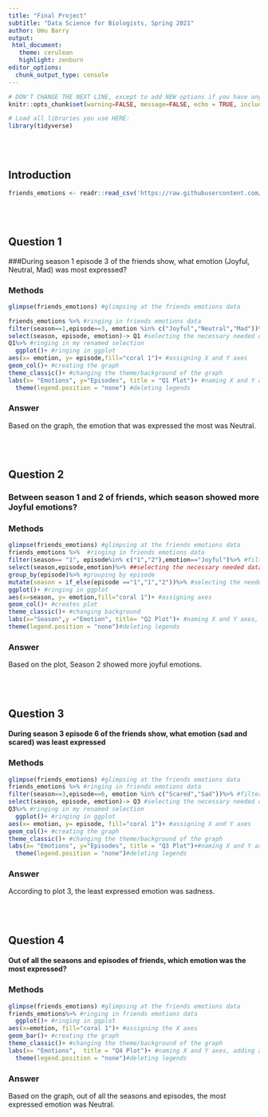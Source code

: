 ```yaml
---
title: "Final Project"
subtitle: "Data Science for Biologists, Spring 2021"
author: Umu Barry
output:
 html_document:
   theme: cerulean
   highlight: zenburn
editor_options: 
  chunk_output_type: console
---
```


```r
# DON'T CHANGE THE NEXT LINE, except to add NEW options if you have any.
knitr::opts_chunk$set(warning=FALSE, message=FALSE, echo = TRUE, include = TRUE)

# Load all libraries you use HERE:
library(tidyverse)
```

<br><br>

## Introduction

```r

friends_emotions <- readr::read_csv('https://raw.githubusercontent.com/rfordatascience/tidytuesday/master/data/2020/2020-09-08/friends_emotions.csv')

```

<br><br>

## Question 1

###During season 1 episode 3 of the friends show, what emotion (Joyful, Neutral, Mad) was most expressed?

### Methods

```r
glimpse(friends_emotions) #glimpsing at the friends emotions data

friends_emotions %>% #ringing in friends emotions data
filter(season==1,episode==3, emotion %in% c("Joyful","Neutral","Mad"))%>% #filtering the season and episode I'm looking at, while also selecting three emotions
select(season, episode, emotion)-> Q1 #selecting the necessary needed data
Q1%>% #ringing in my renamed selection
  ggplot()+ #ringing in ggplot
aes(x= emotion, y= episode,fill="coral 1")+ #assigning X and Y axes
geom_col()+ #creating the graph 
theme_classic()+ #changing the theme/background of the graph 
labs(x= "Emotions", y="Episodes", title = "Q1 Plot")+ #naming X and Y axes, adding a title and the height and width. 
  theme(legend.position = "none") #deleting legends

```


### Answer

Based on the graph, the emotion that was expressed the most was Neutral. 


<br><br>

## Question 2

### Between season 1 and 2 of friends, which season showed more Joyful emotions?

### Methods

```r
glimpse(friends_emotions) #glimpsing at the friends emotions data
friends_emotions %>%  #ringing in friends emotions data
filter(season== "1", episode%in% c("1","2"),emotion=="Joyful")%>% #filtering the needed seasons, episodes, and emotions
select(season,episode,emotion)%>% ##selecting the necessary needed data
group_by(episode)%>% #grouping by episode
mutate(season = if_else(episode =="1","1","2"))%>% #selecting the needed episodes
ggplot()+ #ringing in ggplot
aes(x=season, y= emotion,fill="coral 1")+ #assigning axes
geom_col()+ #creates plot
theme_classic()+ #changing background
labs(x="Season",y ="Emotion", title= "Q2 Plot")+ #naming X and Y axes, adding a title and the height and width. 
theme(legend.position = "none")#deleting legends


```

### Answer
Based on the plot, Season 2 showed more joyful emotions.


<br><br>

## Question 3

#### During season 3 episode 6 of the friends show, what emotion (sad and scared) was least expressed

### Methods

```r
glimpse(friends_emotions) #glimpsing at the friends emotions data
friends_emotions %>% #ringing in friends emotions data
filter(season==3,episode==6, emotion %in% c("Scared","Sad"))%>% #filtering the needed seasons, episodes, and emotions
select(season, episode, emotion)-> Q3 #selecting the necessary needed data
Q3%>% #ringing in my renamed selection
  ggplot()+ #ringing in ggplot
aes(x= emotion, y= episode, fill="coral 1")+ #assigning X and Y axes
geom_col()+ #creating the graph 
theme_classic()+ #changing the theme/background of the graph 
labs(x= "Emotions", y="Episodes", title = "Q3 Plot")+#naming X and Y axes, adding a title and the height and width.
  theme(legend.position = "none")#deleting legends

```

### Answer

According to plot 3, the least expressed emotion was sadness. 


<br><br>

## Question 4

#### Out of all the seasons and episodes of friends, which emotion was the most expressed?

### Methods

```r
glimpse(friends_emotions) #glimpsing at the friends emotions data
friends_emotions%>% #ringing in friends emotions data
  ggplot()+ #ringing in ggplot
aes(x=emotion, fill="coral 1")+ #assigning the X axes
geom_bar()+ #creating the graph 
theme_classic()+ #changing the theme/background of the graph 
labs(x= "Emotions",  title = "Q4 Plot")+ #naming X and Y axes, adding a title and the height and width. 
  theme(legend.position = "none")#deleting legends


```

### Answer

Based on the graph, out of all the seasons and episodes, the most expressed emotion was Neutral. 
